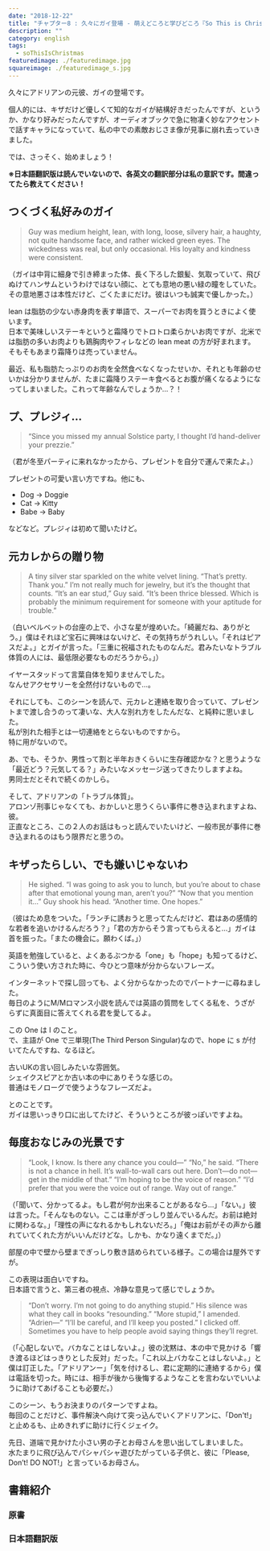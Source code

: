 ```yaml
---
date: "2018-12-22"
title: "チャプター8 : 久々にガイ登場 - 萌えどころと学びどころ『So This is Christmas/アドリアン・イングリッシュ(6)』"
description: ""
category: english
tags:
  - soThisIsChristmas
featuredimage: ./featuredimage.jpg
squareimage: ./featuredimage_s.jpg
---
```



久々にアドリアンの元彼、ガイの登場です。

個人的には、キザだけど優しくて知的なガイが結構好きだったんですが、というか、かなり好みだったんですが、オーディオブックで急に物凄く妙なアクセントで話すキャラになっていて、私の中での素敵おじさま像が見事に崩れ去っていきました。

では、さっそく、始めましょう！

<SoThisIsChristmasIndex />

**※日本語翻訳版は読んでいないので、各英文の翻訳部分は私の意訳です。間違ってたら教えてください！**

## つくづく私好みのガイ

<Blockquote srcName="So This is Christmas (The Adrien English Mysteries #6)" srcURL="https://amzn.to/2OzE8fN" book>
Guy was medium height, lean, with long, loose, silvery hair, a haughty, not quite handsome face, and rather wicked green eyes. The wickedness was real, but only occasional. His loyalty and kindness were consistent.
</Blockquote>

<p className="translation">（ガイは中背に細身で引き締まった体、長く下ろした銀髪、気取っていて、飛びぬけてハンサムというわけではない顔に、とても意地の悪い緑の瞳をしていた。その意地悪さは本性だけど、ごくたまにだけ。彼はいつも誠実で優しかった。）</p>

<Vocabulary en="lean" ja="脂肪分が少ない、引き締まった、痩せた" />

lean は脂肪の少ない赤身肉を表す単語で、スーパーでお肉を買うときによく使います。  
日本で美味しいステーキというと霜降りでトロトロ柔らかいお肉ですが、北米では脂肪の多いお肉よりも鶏胸肉やフィレなどの lean meat の方が好まれます。  
そもそもあまり霜降りは売っていません。

最近、私も脂肪たっぷりのお肉を全然食べなくなったせいか、それとも年齢のせいかは分かりませんが、たまに霜降りステーキ食べるとお腹が痛くなるようになってしまいました。これって年齢なんでしょうか…？！

<Vocabulary en="haughty" ja="横柄な、高慢な、お高くとまっている、傲慢な、高飛車な" />

<Vocabulary en="wicked" ja="意地が悪い" />

<Vocabulary en="consistent" ja="一貫性のある" />

## プ、プレジィ…

<Blockquote srcName="So This is Christmas (The Adrien English Mysteries #6)" srcURL="https://amzn.to/2OzE8fN" book>
“Since you missed my annual Solstice party, I thought I’d hand-deliver your prezzie.”
</Blockquote>

<p className="translation">（君が冬至パーティに来れなかったから、プレゼントを自分で運んで来たよ。）</p>

<Vocabulary en="Solstice" ja="（天文）至" />

<Vocabulary en="prezzie" ja="= present" />

プレゼントの可愛い言い方ですね。他にも、

- Dog → Doggie
- Cat → Kitty
- Babe → Baby

などなど。プレジィは初めて聞いたけど。

## 元カレからの贈り物

<Blockquote srcName="So This is Christmas (The Adrien English Mysteries #6)" srcURL="https://amzn.to/2OzE8fN" book>
A tiny silver star sparkled on the white velvet lining. “That’s pretty. Thank you.” I’m not really much for jewelry, but it’s the thought that counts. “It’s an ear stud,” Guy said. “It’s been thrice blessed. Which is probably the minimum requirement for someone with your aptitude for trouble.”
</Blockquote>

<p className="translation">（白いベルベットの台座の上で、小さな星が煌めいた。「綺麗だね、ありがとう。」僕はそれほど宝石に興味はないけど、その気持ちがうれしい。「それはピアスだよ。」とガイが言った。「三重に祝福されたものなんだ。君みたいなトラブル体質の人には、最低限必要なものだろうから。」）</p>

イヤースタッドって言葉自体を知りませんでした。  
なんせアクセサリーを全然付けないもので…。

それにしても、このシーンを読んで、元カレと連絡を取り合っていて、プレゼントまで渡し合うのって凄いな、大人な別れ方をしたんだな、と純粋に思いました。  
私が別れた相手とは一切連絡をとらないものですから。  
特に用がないので。

あ、でも、そうか、男性って割と半年おきくらいに生存確認かな？と思うような「最近どう？元気してる？」みたいなメッセージ送ってきたりしますよね。  
男同士だとそれで続くのかしら。

そして、アドリアンの「トラブル体質」。  
アロンゾ刑事じゃなくても、おかしいと思うくらい事件に巻き込まれますよね、彼。  
正直なところ、この２人のお話はもっと読んでいたいけど、一般市民が事件に巻き込まれるのはもう限界だと思うの。

## キザったらしい、でも嫌いじゃないわ

<Blockquote srcName="So This is Christmas (The Adrien English Mysteries #6)" srcURL="https://amzn.to/2OzE8fN" book>
He sighed. “I was going to ask you to lunch, but you’re about to chase after that emotional young man, aren’t you?” “Now that you mention it…” Guy shook his head. “Another time. One hopes.”
</Blockquote>

<p className="translation">（彼はため息をついた。「ランチに誘おうと思ってたんだけど、君はあの感情的な若者を追いかけるんだろう？」「君の方からそう言ってもらえると…」ガイは首を振った。「またの機会に。願わくば。」）</p>

<Vocabulary en="One hopes" ja="= I hope" />

英語を勉強していると、よくあるぶつかる「one」も「hope」も知ってるけど、こういう使い方された時に、今ひとつ意味が分からないフレーズ。

インターネットで探し回っても、よく分からなかったのでパートナーに尋ねました。  
毎日のようにM/Mロマンス小説を読んでは英語の質問をしてくる私を、うざがらずに真面目に答えてくれる君を愛してるよ。

この One は I のこと。  
で、主語が One で三単現(The Third Person Singular)なので、hope に s が付いてたんですね、なるほど。

古いUKの言い回しみたいな雰囲気。  
シェイクスピアとか古い本の中にありそうな感じの。  
普通はモノローグで使うようなフレーズだよ。

とのことです。  
ガイは思いっきり口に出してたけど、そういうところが彼っぽいですよね。

## 毎度おなじみの光景です

<Blockquote srcName="So This is Christmas (The Adrien English Mysteries #6)" srcURL="https://amzn.to/2OzE8fN" book>
“Look, I know. Is there any chance you could—” “No,” he said. “There is not a chance in hell. It’s wall-to-wall cars out here. Don’t—do not—get in the middle of that.” “I’m hoping to be the voice of reason.” “I’d prefer that you were the voice out of range. Way out of range.”
</Blockquote>

<p className="translation">（「聞いて、分かってるよ。もし君が何か出来ることがあるなら…」「ない。」彼は言った。「そんなものない。ここは車がぎっしり並んでいるんだ。お前は絶対に関わるな。」「理性の声になれるかもしれないだろ。」「俺はお前がその声から離れていてくれた方がいいんだけどな。しかも、かなり遠くまでだ。」）</p>

<Vocabulary en="wall-to-wall" ja="床一面の、辺り一面の" />

部屋の中で壁から壁までぎっしり敷き詰められている様子。この場合は屋外ですが。

<Vocabulary en="voice of reason" ja="理性の声" />

この表現は面白いですね。  
日本語で言うと、第三者の視点、冷静な意見って感じでしょうか。

<Blockquote srcName="So This is Christmas (The Adrien English Mysteries #6)" srcURL="https://amzn.to/2OzE8fN" book>
“Don’t worry. I’m not going to do anything stupid.” His silence was what they call in books “resounding.” “More stupid,” I amended. “Adrien—” “I’ll be careful, and I’ll keep you posted.” I clicked off. Sometimes you have to help people avoid saying things they’ll regret.
</Blockquote>

<p className="translation">（「心配しないで。バカなことはしないよ。」彼の沈黙は、本の中で見かける「響き渡るほどはっきりとした反対」だった。「これ以上バカなことはしないよ。」と僕は訂正した。「アドリアンー」「気を付けるし、君に定期的に連絡するから」僕は電話を切った。時には、相手が後から後悔するようなことを言わないでいいように助けてあげることも必要だ。）</p>

<Vocabulary en="resounding" ja="響き渡る、はっきりとした" />

<Vocabulary en="amend" ja="改心する、修正する" />

このシーン、もうお決まりのパターンですよね。  
毎回のことだけど、事件解決へ向けて突っ込んでいくアドリアンに、「Don't!」と止めるも、止めきれずに助けに行くジェイク。

先日、道端で見かけた小さい男の子とお母さんを思い出してしまいました。  
水たまりに飛び込んでパシャパシャ遊びたがっている子供と、彼に「Please, Don’t! DO NOT!」と言っているお母さん。

## 書籍紹介

### 原書

<Amazon
  asin="B01N9AERR2"
  title="So This is Christmas (The Adrien English Mysteries #6)"
  linkId="7da7f3a0fdcb9c4569abe4fdc90d6f9e"
  author="Josh Lanyon"
/>

### 日本語翻訳版

<Amazon
  asin="B077ZGFZ7S"
  title="So This is Christmas (アドリアン･イングリッシュ #6)"
  linkId="5037e032af9be9f42823c82d674e6462"
  author="ジョシュ･ラニヨン"
/>

<SoThisIsChristmasIndex open />